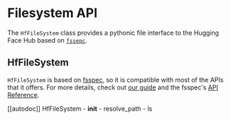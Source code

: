 # Filesystem API

The `HfFileSystem` class provides a pythonic file interface to the Hugging Face Hub based on [`fssepc`](https://filesystem-spec.readthedocs.io/en/latest/).

## HfFileSystem

`HfFileSystem` is based on [fsspec](https://filesystem-spec.readthedocs.io/en/latest/), so it is compatible with most of the APIs that it offers. For more details, check out [our guide](../guides/filesystem) and the fsspec's [API Reference](https://filesystem-spec.readthedocs.io/en/latest/api.html#fsspec.spec.AbstractFileSystem).

[[autodoc]] HfFileSystem
    - __init__
    - resolve_path
    - ls
